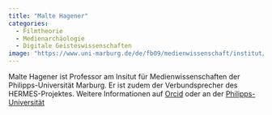 ```yaml
---
title: "Malte Hagener"
categories:
  - Filmtheorie
  - Medienarchäologie
  - Digitale Geisteswissenschaften
image: "https://www.uni-marburg.de/de/fb09/medienwissenschaft/institut/personen-1/malte-hagener/@@images/image/preview"
---
```


Malte Hagener ist Professor am Insitut für Medienwissenschaften der Philipps-Universität Marburg. Er ist zudem der Verbundsprecher des HERMES-Projektes. Weitere Informationen auf <a href=https://orcid.org/0000-0003-4664-5536>Orcid</a> oder an der <a href=https://www.uni-marburg.de/de/fb09/medienwissenschaft/institut/personen-1/malte-hagener>Philipps-Universität</a>

